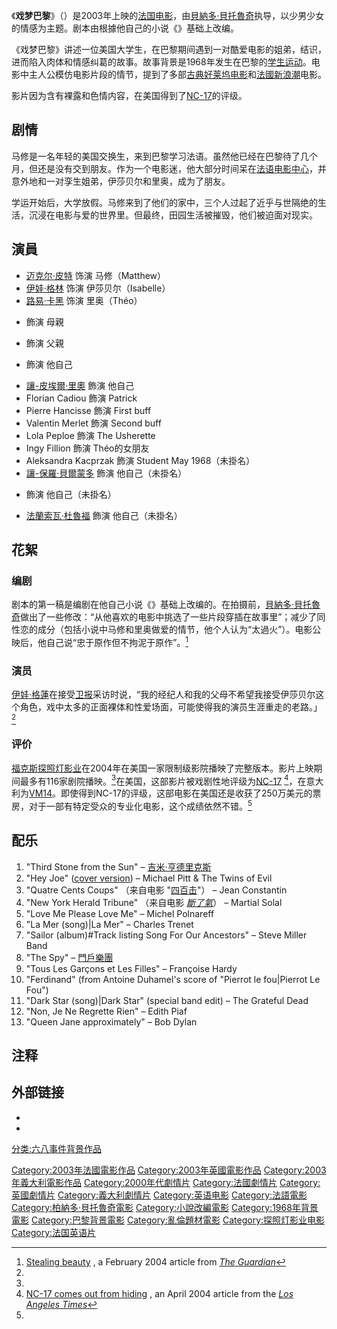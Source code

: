 {{noteTA
|T=zh-tw:巴黎初體驗; zh-cn:戏梦巴黎; zh-hk:戲夢巴黎;
|G1=Show
|1=zh-cn:伊娃·格林; zh-tw:依娃·葛林; zh-hk:伊娃·格蓮;
|2=zh-cn:戏梦巴黎; zh-tw:巴黎初體驗; zh-hk:戲夢巴黎;
|3=zh-cn:贝尔纳多·贝尔托卢奇;zh-hk:貝納多·貝托魯奇;zh-tw:柏納多·貝托魯奇;
|4=zh-hant:吉爾伯特·亞代爾;zh-cn:吉尔伯特·阿代尔;
}}
{{Infobox Film 
|name         = 戏梦巴黎
|original_name  = ''The Dreamers''
|image        =The Dreamer poster.jpg
|caption      = 海报  
|starring     = [[伊娃·格蓮|伊娃·格蓮]]<br />[[迈克尔·皮特|迈克尔·皮特]]<br />[[路易·卡黑|路易·卡黑]] 
|director     = [[貝納多·貝托魯奇|貝納多·貝托魯奇]] 
|producer     = {{link-en|傑瑞米·湯瑪斯|Jeremy Thomas}}
|writer       = {{link-en|吉爾伯特·亞代爾|Gilbert Adair}}
|based_on     = {{based on|{{link-en|The Holy Innocents (Adair novel)|The Holy Innocents (Adair novel)|The Holy Innocents}}|-{zh-hant:吉爾伯特·亞代爾;zh-cn:吉尔伯特·阿代尔;}-}}
|music        = 参见[[戏梦巴黎#配乐|戏梦巴黎#配乐]]
|cinematography = Fabio Cianchetti
|editing       = Jacopo Quadri
|production_company = {{link-en|Recorded Picture Company|Recorded Picture Company}}<br />Peninsula Films
|distributor        = TFM Distribution（法國）<br />Medusa Distribuzione（意大利）<br />[[福斯探照灯影业|福斯探照灯影业]] <br />華展影業（台灣）<br />車庫娛樂（台灣，重映）
|released           = {{Film date|df=y|2003|10|10|意大利|2003|12|10|法国|2004|02|06|美國|2005|04|22|台灣|2018|09|14|台灣重映}}
|runtime            =  115分钟
|country            = {{FRA}}{{GBR}}{{ITA}} 
| language           = [[英语|英语]]<br />[[法语|法语]]
| imdb_id            = 0309987
| budget            = 1500万美元<ref name="mojo">{{mojo title|dreamers|The Dreamers}}</ref>
| gross = 1512万美元<ref name="mojo"/>
| cn_name            = 戏梦巴黎
| hk_name            = 戲夢巴黎
| tw_name            = 巴黎初體驗/戲夢巴黎(重映)
}}
《'''戏梦巴黎'''》（{{lang-en|'''''The Dreamers'''''}}）是2003年上映的[[法国|法国]][[法国电影|电影]]，由[[貝納多·貝托魯奇|貝納多·貝托魯奇]]执导，以少男少女的情感为主题。剧本由{{link-en|吉爾伯特·亞代爾|Gilbert Adair}}根據他自己的小说《''{{link-en|The Holy Innocents (Adair novel)|The Holy Innocents (Adair novel)|The Holy Innocents}}''》基础上改编。

《戏梦巴黎》讲述一位美国大学生，在巴黎期间遇到一对酷爱电影的姐弟，结识，进而陷入肉体和情感纠葛的故事。故事背景是1968年发生在巴黎的[[五月风暴|学生运动]]。电影中主人公模仿电影片段的情节，提到了多部[[古典好莱坞电影|古典好莱坞电影]]和[[法國新浪潮|法國新浪潮]]电影。

影片因为含有裸露和色情内容，在美国得到了[[美国电影分级制度|NC-17]]的评级。

==剧情==
马修是一名年轻的美国交换生，来到巴黎学习法语。虽然他已经在巴黎待了几个月，但还是没有交到朋友。作为一个电影迷，他大部分时间呆在[[法國電影園|法语电影中心]]，并意外地和一对孪生姐弟，伊莎贝尔和里奥，成为了朋友。

学运开始后，大学放假。马修来到了他们的家中，三个人过起了近乎与世隔绝的生活，沉浸在电影与爱的世界里。但最终，田园生活被摧毁，他们被迫面对现实。

== 演員 ==
* [[迈克尔·皮特|迈克尔·皮特]] 饰演 马修（Matthew）
* [[伊娃·格林|伊娃·格林]] 饰演 伊莎贝尔（Isabelle）
* [[路易·卡黑|路易·卡黑]] 饰演 里奥（Théo）
* {{link-en|安娜·錢塞勒|Anna Chancellor}} 飾演 母親
* {{link-en|羅賓·雷努奇|Robin Renucci}} 飾演 父親
* {{link-en|讓-皮埃爾·卡風|Jean-Pierre Kalfon}} 飾演 他自己
* [[讓-皮埃爾·里奧|讓-皮埃爾·里奧]] 飾演 他自己
* Florian Cadiou 飾演 Patrick
* Pierre Hancisse 飾演 First buff
* Valentin Merlet 飾演 Second buff
* Lola Peploe 飾演 The Usherette
* Ingy Fillion 飾演 Théo的女朋友
* Aleksandra Kacprzak 飾演 Student May 1968（未掛名）
* [[讓-保羅·貝爾蒙多|讓-保羅·貝爾蒙多]] 飾演 他自己（未掛名）
* {{link-en|翁黑·隆格瓦|Henri Langlois}} 飾演 他自己（未掛名）
* [[法蘭索瓦·杜魯福|法蘭索瓦·杜魯福]] 飾演 他自己（未掛名）

==花絮==
===编剧===
剧本的第一稿是编剧{{link-en|吉爾伯特·亞代爾|Gilbert Adair}}在他自己小说《''{{link-en|The Holy Innocents (Adair novel)|The Holy Innocents (Adair novel)|The Holy Innocents}}''》基础上改编的。在拍摄前，[[貝納多·貝托魯奇|貝納多·貝托魯奇]]做出了一些修改：“从他喜欢的电影中挑选了一些片段穿插在故事里”；减少了同性恋的成分（包括小说中马修和里奥做爱的情节，他个人认为“太過火”）。电影公映后，他自己说“忠于原作但不拘泥于原作”。<ref name="guard">[http://film.guardian.co.uk/interview/interviewpages/0,6737,1141677,00.html Stealing beauty] {{WebCite|url=https://www.webcitation.org/6BTbt9RUa?url=http://www.guardian.co.uk/film/2004/feb/05/features.xanbrooks |date=20121017075152 |dateformat=iso }}, a February 2004 article from ''[[The_Guardian|The Guardian]]''</ref>

===演员===
[[伊娃·格蓮|伊娃·格蓮]]在接受[[卫报|卫报]]采访时说，“我的经纪人和我的父母不希望我接受伊莎贝尔这个角色，戏中太多的正面裸体和性爱场面，可能使得我的演员生涯重走{{link-en|瑪莉亞·施奈德|Maria Schneider (actress)}}的老路。」<ref name="guard"/>

===评价===
[[福克斯探照灯影业|福克斯探照灯影业]]在2004年在美国一家限制级影院播映了完整版本。影片上映期间最多有116家剧院播映。<ref name="lat"/>在美国，这部影片被戏剧性地评级为[[美国电影分级制度|NC-17]] <ref name="lat">[http://articles.latimes.com/2004/apr/20/entertainment/et-dutka20 NC-17 comes out from hiding] {{Wayback|url=http://articles.latimes.com/2004/apr/20/entertainment/et-dutka20 |date=20110722052420 }}, an April 2004 article from the ''[[Los_Angeles_Times|Los Angeles Times]]''</ref>，在意大利为[[电影分级制度#意大利|VM14]]。即使得到NC-17的评级，这部电影在美国还是收获了250万美元的票房，对于一部有特定受众的专业化电影，这个成绩依然不错。<ref name="lat"/>

==配乐==
# "Third Stone from the Sun" – [[吉米·亨德里克斯|吉米·亨德里克斯]]
# "Hey Joe" ([[翻唱|cover version]]) – Michael Pitt & The Twins of Evil
# "Quatre Cents Coups" （来自电影 "[[四百击|四百击]]"） – Jean Constantin
# "New York Herald Tribune" （来自电影 ''[[斷了氣|斷了氣]]''） – Martial Solal
# "Love Me Please Love Me" – Michel Polnareff
# "La Mer (song)|La Mer" – Charles Trenet
# "Sailor (album)#Track listing Song For Our Ancestors" – Steve Miller Band
# "The Spy" – [[門戶樂團|門戶樂團]]
# "Tous Les Garçons et Les Filles" – Françoise Hardy
# "Ferdinand" (from Antoine Duhamel's score of "Pierrot le fou|Pierrot Le Fou")
# "Dark Star (song)|Dark Star" (special band edit) – The Grateful Dead
# "Non, Je Ne Regrette Rien" – Edith Piaf
# "Queen Jane approximately" – Bob Dylan

==注释==
{{reflist}}

==外部链接==
*{{imdb title|id=0309987}}
*{{Douban}}

{{Bernardo Bertolucci}}
{{DEFAULTSORT:Dreamers, The}}
[[Category:2003年法國電影作品|Category:2003年法國電影作品]]
[[Category:2003年英國電影作品|Category:2003年英國電影作品]]
[[Category:2003年義大利電影作品|Category:2003年義大利電影作品]]
[[Category:2000年代劇情片|Category:2000年代劇情片]]
[[分类:六八事件背景作品|分类:六八事件背景作品]]
[[Category:法國劇情片|Category:法國劇情片]]
[[Category:英國劇情片|Category:英國劇情片]]
[[Category:義大利劇情片|Category:義大利劇情片]]
[[Category:英语电影|Category:英语电影]]
[[Category:法語電影|Category:法語電影]]
[[Category:柏納多·貝托魯奇電影|Category:柏納多·貝托魯奇電影]]
[[Category:小說改編電影|Category:小說改編電影]]
[[Category:1968年背景電影|Category:1968年背景電影]]
[[Category:巴黎背景電影|Category:巴黎背景電影]]
[[Category:亂倫題材電影|Category:亂倫題材電影]]
[[Category:探照灯影业电影|Category:探照灯影业电影]]
[[Category:法国英语片|Category:法国英语片]]